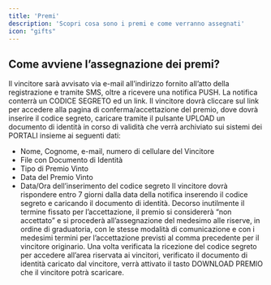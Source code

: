 ```yaml
---
title: 'Premi'
description: 'Scopri cosa sono i premi e come verranno assegnati'
icon: "gifts"
---
```


## Come avviene l’assegnazione dei premi?

Il vincitore sarà avvisato via e-mail all’indirizzo fornito all’atto della registrazione e tramite SMS, oltre a ricevere una notifica PUSH.
La notifica conterrà un CODICE SEGRETO ed un link. Il vincitore dovrà cliccare sul link per accedere alla pagina di conferma/accettazione del premio, dove dovrà inserire il codice segreto, caricare tramite il pulsante UPLOAD un documento di identità in corso di validità che verrà archiviato sui sistemi dei PORTALI insieme ai seguenti dati:
- Nome, Cognome, e-mail, numero di cellulare del Vincitore
- File con Documento di Identità
- Tipo di Premio Vinto
- Data del Premio Vinto
- Data/Ora dell’inserimento del codice segreto
Il vincitore dovrà rispondere entro 7 giorni dalla data della notifica inserendo il codice segreto e caricando il documento di identità. Decorso inutilmente il termine fissato per l’accettazione, il premio si considererà “non accettato” e si procederà all’assegnazione del medesimo alle riserve, in ordine di graduatoria, con le stesse modalità di comunicazione e con i medesimi termini per l’accettazione previsti al comma precedente per il vincitore originario.
Una volta verificata la ricezione del codice segreto per accedere all’area riservata ai vincitori, verificato il documento di identità caricato dal vincitore, verrà attivato il tasto DOWNLOAD PREMIO che il vincitore potrà scaricare.